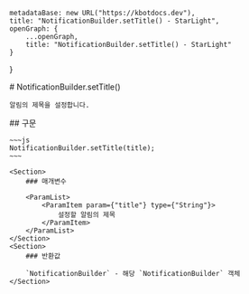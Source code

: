 
    metadataBase: new URL("https://kbotdocs.dev"),
    title: "NotificationBuilder.setTitle() - StarLight",
    openGraph: {
        ...openGraph,
        title: "NotificationBuilder.setTitle() - StarLight"
    }
}

<Section>
    # NotificationBuilder.setTitle()

    알림의 제목을 설정합니다.
</Section>
<Section>
    ## 구문

    ~~~js
    NotificationBuilder.setTitle(title);
    ~~~

    <Section>
        ### 매개변수

        <ParamList>
            <ParamItem param={"title"} type={"String"}>
                설정할 알림의 제목
            </ParamItem>
        </ParamList>
    </Section>
    <Section>
        ### 반환값

        `NotificationBuilder` - 해당 `NotificationBuilder` 객체
    </Section>
</Section>